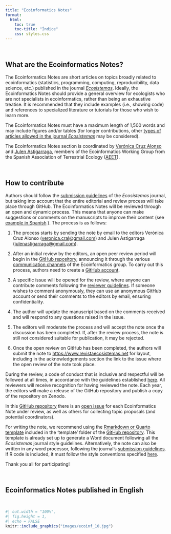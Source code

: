 ```yaml
---
title: "Ecoinformatics Notes"
format:
  html:
    toc: true
    toc-title: "Índice"
    css: styles.css
---
```


<br>

## What are the Ecoinformatics Notes?

The Ecoinformatics Notes are short articles on topics broadly related to ecoinformatics (statistics, programming, computing, reproducibility, data science, etc.) published in the journal [*Ecosistemas*](http://www.revistaecosistemas.net). Ideally, the Ecoinformatics Notes should provide a general overview for ecologists who are not specialists in ecoinformatics, rather than being an exhaustive treatise. It is recommended that they include examples (i.e., showing code) and references to specialized literature or tutorials for those who wish to learn more.

The Ecoinformatics Notes must have a maximum length of 1,500 words and may include figures and/or tables (for longer contributions, other [types of articles allowed in the journal *Ecosistemas*](http://www.revistaecosistemas.net/index.php/ecosistemas/about/submissions#authorGuidelines) may be considered).

The Ecoinformatics Notes section is coordinated by [Verónica Cruz Alonso](https://orcid.org/0000-0002-0642-036X) and [Julen Astigarraga](https://orcid.org/0000-0001-9520-3713), members of the Ecoinformatics Working Group
from the Spanish Association of Terrestrial Ecology ([AEET](http://www.aeet.org)).

<br>

## How to contribute

Authors should follow the [submission guidelines](http://www.revistaecosistemas.net/index.php/ecosistemas/about/submissions#authorGuidelines) of the *Ecosistemas* journal, but taking into account that the entire editorial and review process will take place through GitHub. The Ecoinformatics Notes will be reviewed through an open and dynamic process. This means that anyone can make suggestions or comments on the manuscripts to improve their content (see [example in Spanish](https://github.com/ecoinfAEET/Notas_Ecosistemas/issues/4)
). The process is as follows:

1)  The process starts by sending the note by email to the editors Verónica Cruz Alonso ([veronica.cral\@gmail.com](mailto:veronica.cral@gmail.com){.email}) and Julen Astigarraga ([julenastigarraga\@gmail.com](mailto:julenastigarraga@gmail.com){.email}).

2)  After an initial review by the editors, an open peer review period will begin in the [GitHub repository](https://github.com/ecoinfAEET/Notas_Ecosistemas), announcing it through the various [communication channels](https://ecoinfaeet.github.io/) of the Ecoinformatics group. To carry out this process, authors need to create a [GitHub account](https://github.com/).

3)  A specific issue will be opened for the review, where anyone can contribute comments following the [reviewer guidelines](https://github.com/ecoinfAEET/Notas_Ecosistemas/blob/master/directrices_revisores.MD#guidelines-for-reviewers). If someone wishes to comment anonymously, they can use an anonymous GitHub account or send their comments to the editors by email, ensuring confidentiality.

4) The author will update the manuscript based on the comments received and will respond to any questions raised in the issue.

5) The editors will moderate the process and will accept the note once the discussion has been completed. If, after the review process, the note is still not considered suitable for publication, it may be rejected.

6) Once the open review on GitHub has been completed, the authors will submit the note to <https://www.revistaecosistemas.net> for layout, including in the acknowledgements section the link to the issue where the open review of the note took place.

During the review, a code of conduct that is inclusive and respectful will be followed at all times, in accordance with the guidelines established [here](https://ropensci.org/code-of-conduct/). All reviewers will receive recognition for having reviewed the note. Each year, the editors will make a release of the GitHub repository and publish a copy of the repository on Zenodo.

In this [GitHub repository](https://github.com/ecoinfAEET/Notas_Ecosistemas) there is an [open issue](https://github.com/ecoinfAEET/Notas_Ecosistemas/issues) for each Ecoinformatics Note under review, as well as others for collecting topic proposals (and potential coordinators).

For writing the note, we recommend using the [Rmarkdown or Quarto template](https://github.com/ecoinfAEET/Notas_Ecosistemas/tree/master/template) included in the 'template' folder of the [GitHub repository](https://github.com/ecoinfAEET/Notas_Ecosistemas). This template is already set up to generate a Word document following all the *Ecosistemas* journal style guidelines. Alternatively, the note can also be written in any word processor, following the journal’s [submission guidelines](http://www.revistaecosistemas.net/index.php/ecosistemas/about/submissions#authorGuidelines). If R code is included, it must follow the style conventions specified [here](http://adv-r.had.co.nz/Style.html).

Thank you all for participating!

<br>

## Ecoinformatics Notes published in English

<!---poner la de labeller--->


<br>

```r
#| out.width = "100%",
#| fig.height = 1,
#| echo = FALSE
knitr::include_graphics("images/ecoinf_10.jpg")
```
